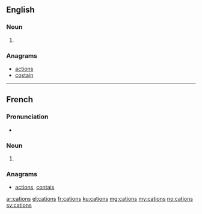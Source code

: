{{also|catións}}
==English==

===Noun===
{{head|en|plural}}

# {{plural of|cation|lang=en}}

===Anagrams===
* [[actions#English|actions]]
* [[costain#English|costain]]

----

==French==

===Pronunciation===
* {{IPA|/katjɔ̃/|lang=fr}}

===Noun===
{{head|fr|plural|g=m-p}}

# {{plural of|cation|lang=fr}}

===Anagrams===
* [[actions#French|actions]], [[contais#French|contais]]

[[ar:cations]]
[[el:cations]]
[[fr:cations]]
[[ku:cations]]
[[mg:cations]]
[[my:cations]]
[[no:cations]]
[[sv:cations]]